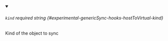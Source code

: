 
<details className="config-field" data-expandable="false" open>
<summary>

###### `kind` <span className="config-field-required" data-required="false">required</span> <span className="config-field-type">string</span> <span className="config-field-default"></span> <span className="config-field-enum"></span> {#experimental-genericSync-hooks-hostToVirtual-kind}

Kind of the object to sync

</summary>



</details>
